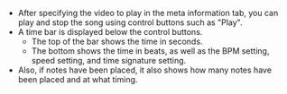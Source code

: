 - After specifying the video to play in the meta information tab, you can play and stop the song using control buttons such as "Play".
- A time bar is displayed below the control buttons.
  - The top of the bar shows the time in seconds.
  - The bottom shows the time in beats, as well as the BPM setting, speed setting, and time signature setting.
- Also, if notes have been placed, it also shows how many notes have been placed and at what timing.
